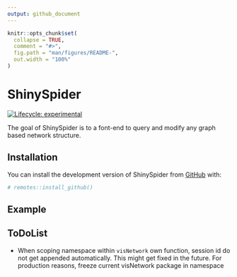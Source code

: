 ```yaml
---
output: github_document
---
```


<!-- README.md is generated from README.Rmd. Please edit that file -->

```r
knitr::opts_chunk$set(
  collapse = TRUE,
  comment = "#>",
  fig.path = "man/figures/README-",
  out.width = "100%"
)
```

# ShinySpider

<!-- badges: start -->
[![Lifecycle: experimental](https://img.shields.io/badge/lifecycle-experimental-orange.svg)](https://lifecycle.r-lib.org/articles/stages.html#experimental)
<!-- badges: end -->

The goal of ShinySpider is to a font-end to query and modify any graph based 
network structure.

## Installation

You can install the development version of ShinySpider from [GitHub](https://github.com/) with:

``` r
# remotes::install_github()
```

## Example

## ToDoList

- When scoping namespace within `visNetwork` own function, session id do not
get appended automatically. This might get fixed in the future. For production 
reasons, freeze current visNetwork package in namespace




